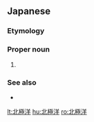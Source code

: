 ==Japanese==
{{DEFAULTSORT:ほっきょくよう}}
{{ja-kanjitab|ほく|k1=ほっ|きょく|よう|yomi=o}}

===Etymology===
{{compound|ja|北極|海|tr1=hokkyoku|t1=[[North Pole]]|tr2=yō|t2=[[ocean]]}}

===Proper noun===
{{ja-pos|proper|ほっきょくよう|hhira=ほくきよくやう}}

# {{synonym of|lang=ja|北極海}}

===See also===
* {{list:oceans/ja}}

{{topics|ja|Oceans}}

[[lt:北極洋]]
[[hu:北極洋]]
[[ro:北極洋]]